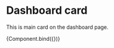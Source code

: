 
<Meta title="Modules/Dashboard card" component={DashboardCard} />

# Dashboard card

This is main card on the dashboard page.


<Canvas>
  <Story
    name="Dashboard card"
    args={{
      data: {
        type: "score",
        value: 53,
        maxValue: 83,
        minValue: 30,
        change: 2,
        title: "Score",
        values: [
          { ts: new Date("2021-04-13T19:30:00Z"), value: 52 },
          { ts: new Date("2021-04-13T19:35:00Z"), value: 53 },
        ],
      },
    }}>
    {Component.bind({})}
  </Story>
</Canvas>
